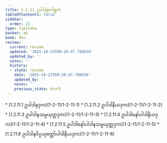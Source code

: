 ```yaml
---
title: 1.2.11 ဥပါဒါနဂေါစ္ဆက
tableOfContents: false
sidebar:
  order: 11
type: tipitaka
basket: ab
book: dhs
review:
  current: review
  updated: '2025-10-23T09:20:47.796039'
  updated_by: ''
  notes: ''
  history:
  - state: review
    date: '2025-10-23T09:20:47.796039'
    updated_by: ''
    notes: ''
    previous_state: draft
---
```



<ReviewStatus review={frontmatter.review} showDetails={true} />

<HypothesisAnnotation frontmatter={frontmatter} />

<DynamicBreadcrumb />



<TableOfContents book="dhs" section="1.2.11">
* [1.2.11.1 ဥပါဒါနဒုက](1-2-11/1-2-11-1)
* [1.2.11.2 ဥပါဒါနိယဒုက](1-2-11/1-2-11-2)
* [1.2.11.3 ဥပါဒါနသမ္ပယုတ္တဒုက](1-2-11/1-2-11-3)
* [1.2.11.4 ဥပါဒါနော်ပါဒါနိယဒုက](1-2-11/1-2-11-4)
* [1.2.11.5 ဥပါဒါနော်ပါဒါနသမ္ပယုတ္တဒုက](1-2-11/1-2-11-5)
* [1.2.11.6 ဥပါဒါနဝိပ္ပယုတ္တော်ပါဒါနိယဒုက](1-2-11/1-2-11-6)
</TableOfContents>